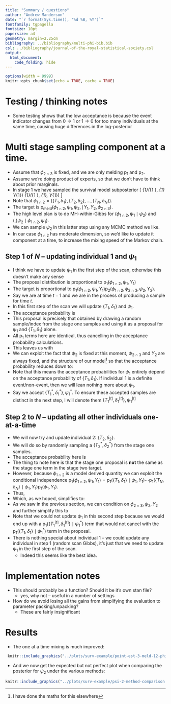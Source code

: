 ```yaml
---
title: "Summary / questions"
author: "Andrew Manderson"
date: "`r format(Sys.time(), '%d %B, %Y')`"
fontfamily: tgpagella
fontsize: 10pt
papersize: a4
geometry: margin=2.25cm
bibliography: ../bibliography/multi-phi-bib.bib
csl: ../bibliography/journal-of-the-royal-statistical-society.csl
output: 
  html_document:
    code_folding: hide
---
```


```r
options(width = 9999)
knitr::opts_chunk$set(echo = TRUE, cache = TRUE)
```
\newcommand{\pd}{\text{p}}

# Testing / thinking notes 

- Some testing shows that the low acceptance is because the event indicator changes from $0 \rightarrow 1$ or $1 \rightarrow 0$ for too many individuals at the same time, causing huge differences in the log-posterior

# Multi stage sampling component at a time.

- Assume that $\phi_{2 \cap 3}$ is fixed, and we are only melding $\pd_{1}$ and $\pd_{2}$.
- Assume we're doing product of experts, so that we don't have to think about prior marginals.
- In stage 1 we have sampled the survival model subposterior 
\[
  \pd_{1}(\phi_{1 \cap 2}, \psi_{1} \mid Y_{1}) \propto \pd_{1}(\phi_{1 \cap 2}, \psi_{1}, Y_{1})
\]
- Note that $\phi_{1 \cap 2} = (\{T_{1}, \delta_{1}\}, \{T_{2}, \delta_{2}\}, \ldots, \{T_{N}, \delta_{N}\})$.
- The target is $\pd_{\text{meld}}(\phi_{1 \cap 2}, \psi_{1}, \psi_{2}, \mid Y_{1}, Y_{2}, \phi_{2 \cap 3})$.
- The high level plan is to do MH-within-Gibbs for $(\phi_{1 \cap 2}, \psi_{1} \mid \psi_{2})$ and $(, )\psi_{2} \mid \phi_{1 \cap 2}, \psi_{1})$.
- We can sample $\psi_{2}$ in this latter step using any MCMC method we like.
- In our case $\phi_{1 \cap 2}$ has moderate dimension, so we'd like to update it component at a time, to increase the mixing speed of the Markov chain.

## Step 1 of $N$ -- updating individual 1 and $\psi_{1}$

- I think we have to update $\psi_{1}$ in the first step of the scan, otherwise this doesn't make any sense
- The proposal distribution is proportional to $\pd_{1}(\phi_{1 \cap 2}, \psi_{1}, Y_{1})$
- The target is proportional to $\pd_{1}(\phi_{1 \cap 2}, \psi_{1}, Y_{1})\pd_{2}(\phi_{1 \cap 2}, \phi_{2 \cap 3}, \psi_{2}, Y_{2})$.
- Say we are at time $t - 1$ and we are in the process of producing a sample for time $t$.
- In this first step of the scan we will update $\{T_{1}, \delta_{1}\}$ and $\psi_{1}$.
- The acceptance probability is
  \begin{equation}
  \frac {
    \pd_{1}(\{T_{1}^{*}, \delta_{1}^{*}\}, \{T_{2}, \delta_{2}\}, \ldots, \{T_{N}, \delta_{N}\}, \psi_{1}^{*}, Y_{1})
    \pd_{2}(\{T_{1}^{*}, \delta_{1}^{*}\}, \{T_{2}, \delta_{2}\}, \ldots, \{T_{N}, \delta_{N}\}, \phi_{2 \cap 3}, \psi_{2}, Y_{2})
  } {
    \pd_{1}(\{T_{1}, \delta_{1}\}, \{T_{2}, \delta_{2}\}, \ldots, \{T_{N}, \delta_{N}\}, \psi_{1}, Y_{1})
    \pd_{2}(\{T_{1}, \delta_{1}\}, \{T_{2}, \delta_{2}\}, \ldots, \{T_{N}, \delta_{N}\}, \phi_{2 \cap 3}, \psi_{2}, Y_{2})
  }
  \frac{
    \pd_{1}(\{T_{1}, \delta_{1}\}, \{T_{2}, \delta_{2}\}, \ldots, \{T_{N}, \delta_{N}\}, \psi_{1}, Y_{1})
  } {
    \pd_{1}(\{T_{1}^{*}, \delta_{1}^{*}\}, \{T_{2}, \delta_{2}\}, \ldots, \{T_{N}, \delta_{N}\}, \psi_{1}^{*}, Y_{1})
  }
  \end{equation}
- This proposal is precisely that obtained by drawing a random sample/index from the stage one samples and using it as a proposal for $\psi_{1}$ and $\{T_{1}, \delta_{1}\}$ alone.
- All $\pd_{1}$ terms here are identical, thus cancelling in the acceptance probability calculations.
- This leaves us with
  \begin{equation}
  \frac {
    \pd_{2}(\{T_{1}^{*}, \delta_{1}^{*}\}, \{T_{2}, \delta_{2}\}, \ldots, \{T_{N}, \delta_{N}\}, \phi_{2 \cap 3}, \psi_{2}, Y_{2})
  } {
    \pd_{2}(\{T_{1}, \delta_{1}\}, \{T_{2}, \delta_{2}\}, \ldots, \{T_{N}, \delta_{N}\}, \phi_{2 \cap 3}, \psi_{2}, Y_{2})
  }
  \end{equation}
- We can exploit the fact that $\psi_{2}$ is fixed at this moment, $\psi_{2 \cap 3}$ and $Y_{2}$ are always fixed, and the structure of our model[^checked] so that the acceptance probability reduces down to:
  \begin{equation}
    \alpha(\{T_{1}^{*}, \delta_{1}^{*}\}, \psi_{1}^{*}, \{T_{1}, \delta_{1}\}, \psi_{1}) =
    \frac{
      \pd_{2}(\{T_{1}^{*}, \delta_{1}^{*}\} \mid \phi_{2 \cap 3}, \psi_{2}, Y_{2})
    } {
      \pd_{2}(\{T_{1}, \delta_{1}\} \mid \phi_{2 \cap 3}, \psi_{2}, Y_{2})
    }
    = 
    \frac {
      \left(
        (T_{1}^{*})^{\gamma - 1} \exp\{\alpha \eta_{1, 1} T_{1}^{*}\} 
      \right)^{\delta^{*}_{1}}    
      \exp\left\{
        -\int_{0}^{T_{1}^{*}} u^{\gamma - 1} \exp\{\alpha \eta_{1, 1} u\}\text{d}u 
      \right\}
    } {
      \left(
        T_{1}^{\gamma - 1} \exp\{\alpha \eta_{1, 1} T_{1}\}
      \right)^{\delta_{1}}
      \exp\left\{
        -\int_{0}^{T_{1}} u^{\gamma - 1} \exp\{\alpha \eta_{1, 1} u\}\text{d}u 
      \right\}
    }
  \end{equation}
- Note that this means the acceptance probabilities for $\psi_{1}$ entirely depend on the acceptance probability of $\{T_{1}, \delta_{1}\}$. If individual 1 is a definite event/non-event, then we will lean nothing more about $\psi_{1}$.
- Say we accept $\{T_{1}^{*}, \delta_{1}^{*}\}, \psi_{1}^{*}$. To ensure these accepted samples are distinct in the next step, I will denote them $\{T_{1}^{[t]}, \delta_{1}^{[t]}\}, \psi_{1}^{[t]}$

[^checked]: I have done the maths for this elsewhere

## Step 2 to $N$ -- updating all other individuals one-at-a-time

- We will now try and update individual 2: $\{T_{2}, \delta_{2}\}$.
- We will do so by randomly sampling a $\{T_{2}^{*}, \delta_{2}^{*}\}$ from the stage one samples.
- The acceptance probability here is 
  \begin{equation}
    \frac {
      \pd_{1}(\{T_{1}^{[t]}, \delta_{1}^{[t]}\}, \{T_{2}^{*}, \delta_{2}^{*}\}, \ldots, \{T_{N}, \delta_{N}\}, \psi_{1}^{[t]}, Y_{1})
      \pd_{2}(\{T_{1}^{[t]}, \delta_{1}^{[t]}\}, \{T_{2}^{*}, \delta_{2}^{*}\}, \ldots, \{T_{N}, \delta_{N}\}, \phi_{2 \cap 3}, \psi_{2}, Y_{2})
    } {
      \pd_{1}(\{T_{1}^{[t]}, \delta_{1}^{[t]}\}, \{T_{2}, \delta_{2}\}, \ldots, \{T_{N}, \delta_{N}\}, \psi_{1}^{[t]}, Y_{1})
      \pd_{2}(\{T_{1}^{[t]}, \delta_{1}^{[t]}\}, \{T_{2}, \delta_{2}\}, \ldots, \{T_{N}, \delta_{N}\}, \phi_{2 \cap 3}, \psi_{2}, Y_{2})
    }
    \frac{
      \pd_{1}(\{T_{1}, \delta_{1}\}, \{T_{2}, \delta_{2}\}, \ldots, \{T_{N}, \delta_{N}\}, \psi_{1}, Y_{1})
    } {
      \pd_{1}(\{T_{1}, \delta_{1}\}, \{T_{2}^{*}, \delta_{2}^{*}\}, \ldots, \{T_{N}, \delta_{N}\}, \psi_{1}, Y_{1})
    }
  \end{equation}
- The thing to note here is that the stage one proposal is __not__ the same as the stage one term in the stage two target.
- However, because $\phi_{1 \cap 2}$ is a model derived quantity we can exploit the conditional independence $\pd_{1}(\phi_{1 \cap 2}, \psi_{1}, Y_{1}) = \pd_{1}(\{T_{1}, \delta_{1}\} \mid \psi_{1}, Y_{1}) \cdots \pd_{1}(\{T_{N}, \delta_{N}\} \mid \psi_{1}, Y_{1}) \pd_{1}(\psi_{1}, Y_{1})$.
- Thus, 
  \begin{equation}
    \frac {
      \pd_{1}(\{T_{1}^{[t]}, \delta_{1}^{[t]}\}, \mid \psi_{1}^{[t]}, Y_{1})  
      \pd_{1}(\{T_{2}^{*}, \delta_{2}^{*}\}, \mid \psi_{1}^{[t]}, Y_{1})
      \cdots 
      \pd_{1}(\{T_{N}, \delta_{N}\} \mid \psi_{1}^{[t]}, Y_{1})
      \pd_{1}(\psi_{1}^{[t]}, Y_{1})
      \pd_{2}(\{T_{1}^{[t]}, \delta_{1}^{[t]}\}, \{T_{2}^{*}, \delta_{2}^{*}\}, \ldots, \{T_{N}, \delta_{N}\}, \phi_{2 \cap 3}, \psi_{2}, Y_{2})
    } {
      \pd_{1}(\{T_{1}^{[t]}, \delta_{1}^{[t]}\}, \mid \psi_{1}^{[t]}, Y_{1})  
      \pd_{1}(\{T_{2}, \delta_{2}\}, \mid \psi_{1}^{[t]}, Y_{1})
      \cdots 
      \pd_{1}(\{T_{N}, \delta_{N}\} \mid \psi_{1}^{[t]}, Y_{1})
      \pd_{1}(\psi_{1}^{[t]}, Y_{1})
      \pd_{2}(\{T_{1}^{[t]}, \delta_{1}^{[t]}\}, \{T_{2}, \delta_{2}\}, \ldots, \{T_{N}, \delta_{N}\}, \phi_{2 \cap 3}, \psi_{2}, Y_{2})
    }
    \frac{
      \pd_{1}(\{T_{1}, \delta_{1}\} \mid \psi_{1}, Y_{1}) 
      \pd_{1}(\{T_{2}, \delta_{2}\} \mid \psi_{1}, Y_{1})
      \cdots 
      \pd_{1}(\{T_{N}, \delta_{N}\} \mid \psi_{1}, Y_{1})
      \pd_{1}(\psi_{1}, Y_{1})
    } {
      \pd_{1}(\{T_{1}, \delta_{1}\} \mid \psi_{1}, Y_{1}) 
      \pd_{1}(\{T_{2}^{*}, \delta_{2}^{*}\} \mid \psi_{1}, Y_{1})
      \cdots 
      \pd_{1}(\{T_{N}, \delta_{N}\} \mid \psi_{1}, Y_{1})
      \pd_{1}(\psi_{1}, Y_{1})
    }
  \end{equation}
- Which, as we hoped, simplifies to:
  \begin{equation}
    \frac {
      \pd_{1}(\{T_{2}^{*}, \delta_{2}^{*}\}, \mid \psi_{1}^{[t]}, Y_{1})
      \pd_{2}(\{T_{1}^{[t]}, \delta_{1}^{[t]}\}, \{T_{2}^{*}, \delta_{2}^{*}\}, \ldots, \{T_{N}, \delta_{N}\}, \phi_{2 \cap 3}, \psi_{2}, Y_{2})
    } {
      \pd_{1}(\{T_{2}, \delta_{2}\}, \mid \psi_{1}^{[t]}, Y_{1})
      \pd_{2}(\{T_{1}^{[t]}, \delta_{1}^{[t]}\}, \{T_{2}, \delta_{2}\}, \ldots, \{T_{N}, \delta_{N}\}, \phi_{2 \cap 3}, \psi_{2}, Y_{2})
    }
    \frac{
      \pd_{1}(\{T_{2}, \delta_{2}\} \mid \psi_{1}, Y_{1})
    } {
      \pd_{1}(\{T_{2}^{*}, \delta_{2}^{*}\} \mid \psi_{1}, Y_{1})
    }\\
    = 
    \frac {
      \pd_{2}(\{T_{1}^{[t]}, \delta_{1}^{[t]}\}, \{T_{2}^{*}, \delta_{2}^{*}\}, \ldots, \{T_{N}, \delta_{N}\}, \phi_{2 \cap 3}, \psi_{2}, Y_{2})
    } {
      \pd_{2}(\{T_{1}^{[t]}, \delta_{1}^{[t]}\}, \{T_{2}, \delta_{2}\}, \ldots, \{T_{N}, \delta_{N}\}, \phi_{2 \cap 3}, \psi_{2}, Y_{2})
    }
  \end{equation}
- As we saw in the previous section, we can condition on $\phi_{2 \cap 3}, \psi_{2}, Y_{2}$ and further simplify this to
  \begin{equation}
    \alpha(\{T_{2}^{*}, \delta_{2}^{*}\}, \{T_{2}, \delta_{2}\}, ) =
    \frac{
      \pd_{2}(\{T_{2}^{*}, \delta_{2}^{*}\} \mid \phi_{2 \cap 3}, \psi_{2}, Y_{2})
    } {
      \pd_{2}(\{T_{2}, \delta_{2}\} \mid \phi_{2 \cap 3}, \psi_{2}, Y_{2})
    }
    = 
    \frac {
      \left(
        (T_{2}^{*})^{\gamma - 1} \exp\{\alpha \eta_{2, 1} T_{2}^{*}\} 
      \right)^{\delta^{*}_{2}}
      \exp\left\{
        -\int_{0}^{T_{2}^{*}} u^{\gamma - 1} \exp\{\alpha \eta_{2, 1} u\}\text{d}u 
      \right\}
    } {
      \left(
        T_{2}^{\gamma - 1} \exp\{\alpha \eta_{2, 1} T_{2}\}
      \right)^{\delta_{2}}
      \exp\left\{
        -\int_{0}^{T_{2}} u^{\gamma - 1} \exp\{\alpha \eta_{2, 1} u\}\text{d}u 
      \right\}
    }
  \end{equation}
- Note that we could not update $\psi_{1}$ in this second step because we would end up with a $\pd_{1}(\{T_{1}^{[t]}, \delta_{1}^{[t]}\} \mid \psi_{1}^{{*}})$ term that would not cancel with the $\pd_{1}(\{T_{1}, \delta_{1}\} \mid \psi_{1}^{{*}})$ term in the proposal.
- There is nothing special about individual 1 -- we could update any individual in step 1 (random scan Gibbs), it's just that we need to update $\psi_{1}$ in the first step of the scan.
    - Indeed this seems like the best idea.

# Implementation notes

- This should probably be a function? Should it be it's own stan file?
  - yes, why not -- useful in a number of settings
- How do we avoid losing all the gains from simplifying the evaluation to parameter packing/unpacking?
  - These are fairly insignificant

# Results

- The one at a time mixing is much improved:

```r
 knitr::include_graphics("../plots/surv-example/point-est-3-meld-12-phi-12-event-only-diag.png")
```

- And we now get the expected but not perfect plot when comparing the posterior for $\psi_{2}$ under the various methods:

```r
knitr::include_graphics("../plots/surv-example/psi-2-method-comparison.png")
```
